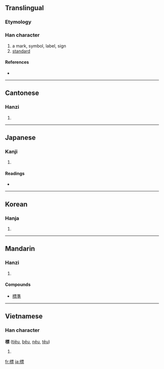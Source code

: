 {{also|标}}
==Translingual==

===Etymology===
{{Han compound|木|票|c1=s|c2=p|ls=psc}}

===Han character===
{{Han char|rn=75|rad=木|as=11|sn=15|four=4199<sub>1</sub>|canj=木一田火 (DMWF)}}

# a mark, symbol, label, sign
# [[standard]]

====References====
* {{Han ref|kx=0550.120|dkj=15442|dj=0938.070|hdz=21277.010|uh=6A19|ud=27161|bh=BCD0|bd=48336}}

----

==Cantonese==

===Hanzi===
{{yue-hanzi|jyut=|y=biu1|sim=标}}

# {{defn|Cantonese}}

----

==Japanese==

===Kanji===
{{ja-kanji|grade=4|rs=木11}}

# {{defn|Japanese}}

====Readings====
* {{ja-readings|on=[[ひょう]] (hyō)|kun=[[こずえ]] (kozue), [[すえ]] (sue), [[しるし]] (shirushi)}}

----

==Korean==

===Hanja===
{{ko-hanja|hangeul=표|eumhun=|rv=pyo|mr=p'yo|y=phyo}}

# {{defn|Korean}}

----

==Mandarin==

===Hanzi===
{{cmn-hanzi|sim=标|pin=[[biāo]] ([[biao1]]), [[mán]] ([[man2]])|wg=piao<sup>1</sup>, man<sup>2</sup>}}

# {{defn|Mandarin}}

====Compounds====
* [[標準]]

----

==Vietnamese==

===Han character===
'''標''' ([[tiêu]], [[bêu]], [[nêu]], [[têu]])

# {{defn|Vietnamese}}

[[fr:標]]
[[ja:標]]